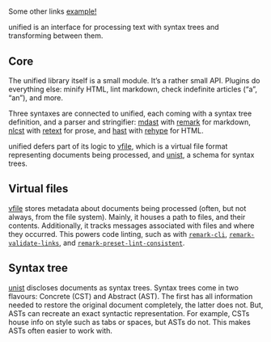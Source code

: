 
# <Logo name="unified" />

Some other links [example!](https://example.com)

unified is an interface for processing text with syntax trees and transforming between them.

## Core

The unified library itself is a small module.
It’s a rather small API.
Plugins do everything else: minify HTML, lint markdown, check indefinite
articles (“a”, “an”), and more.

Three syntaxes are connected to unified, each coming with a syntax tree
definition, and a parser and stringifier:
[mdast][] with [remark][] for markdown,
[nlcst][] with [retext][] for prose, and
[hast][] with [rehype][] for HTML.

unified defers part of its logic to [vfile][], which is a virtual file format
representing documents being processed, and [unist][], a schema for syntax
trees.

## Virtual files

[vfile][] stores metadata about documents being processed (often, but not
always, from the file system).
Mainly, it houses a path to files, and their contents.
Additionally, it tracks messages associated with files and where they occurred.
This powers code linting, such as with [`remark-cli`][remark-cli],
[`remark-validate-links`][remark-validate-links], and
[`remark-preset-lint-consistent`][remark-preset-lint-consistent].

## Syntax tree

[unist][] discloses documents as syntax trees.
Syntax trees come in two flavours: Concrete (CST) and Abstract (AST).
The first has all information needed to restore the original document
completely, the latter does not.
But, ASTs can recreate an exact syntactic representation.
For example, CSTs house info on style such as tabs or spaces, but ASTs do not.
This makes ASTs often easier to work with.


[unist]: https://github.com/syntax-tree/unist

[mdast]: https://github.com/syntax-tree/mdast

[hast]: https://github.com/syntax-tree/hast

[nlcst]: https://github.com/syntax-tree/nlcst

[remark]: https://github.com/remarkjs/remark

[remark-cli]: https://github.com/remarkjs/remark/tree/master/packages/remark-cli

[rehype]: https://github.com/rehypejs/rehype

[retext]: https://github.com/retextjs/retext

[vfile]: https://github.com/vfile/vfile

[remark-validate-links]: https://github.com/remarkjs/remark-validate-links

[remark-preset-lint-consistent]: https://github.com/remarkjs/remark-lint/tree/master/packages/remark-preset-lint-consistent
